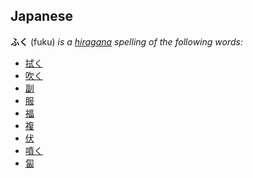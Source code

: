 ==Japanese==
'''ふく''' (fuku) ''is a [[hiragana]] spelling of the following words:''
* [[拭く]]
* [[吹く]]
* [[副]]
* [[服]]
* [[福]]
* [[複]]
* [[伏]]
* [[噴く]]
* [[匐]]